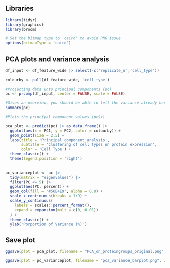 ## Libraries

```r
library(tidyr)
library(graphics)
library(broom)

# Set the bitmap type to 'cairo' to avoid PNG issue
options(bitmapType = 'cairo')
```

## PCA plots and variance analysis

```r
df_input <- df_feature_wide |> select(-c('replicate_n','cell_type'))
  
colourby <- pull(df_feature_wide, 'cell_type')
   
#Projecting data unto principal components (pc)
pc <- prcomp(df_input, center = FALSE, scale = FALSE)

#Gives an overview, you should be able to tell the variance already here even without the plot
summary(pc)
```

```r
#Plots the principal component values (pc$x)  

pca_plot <- predict(pc) |> as.data.frame() |> 
  ggplot(aes(x = PC1, y = PC2, color = colourby)) +
  geom_point(size = 2.5) +
  labs(title = 'Principal component analysis', 
       subtitle = 'Clustering of cell types on protein expression',
       color = 'Cell Type') +
  theme_classic() +
  theme(legend.position = 'right')
  
```

```r
pc_varianceplot <- pc |>
  tidy(matrix = "eigenvalues") |>
  filter(PC <= 5) |>
  ggplot(aes(PC, percent)) +
  geom_col(fill = "#56B4E9", alpha = 0.8) +
  scale_x_continuous(breaks = 1:9) +
  scale_y_continuous(
    labels = scales::percent_format(),
    expand = expansion(mult = c(0, 0.01))
  ) +
  theme_classic() +
  ylab('Porportion of Variance (%)')
```

## Save plot

```r
ggsave(plot = pca_plot, filename = "PCA_on_proteingroups_original.png", width = 15, height = 10, units = "cm", path = here("results"))

ggsave(plot = pc_varianceplot, filename = "pca_variance_barplot.png", width = 15, height = 10, units = "cm", path = here("results"))
```
